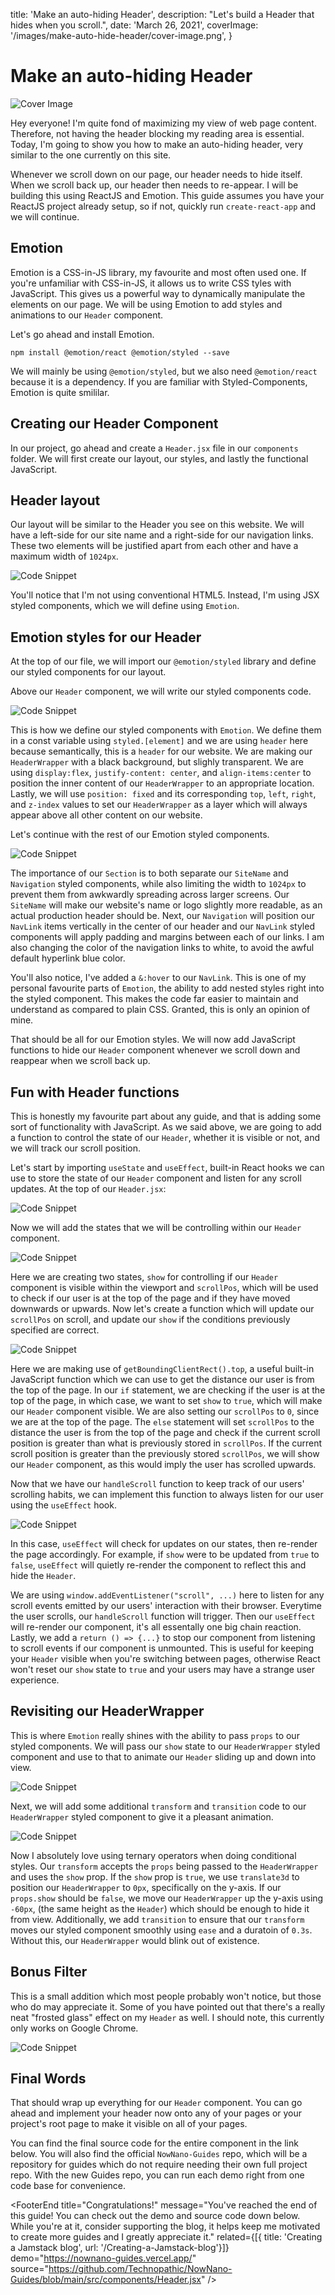 

  title: 'Make an auto-hiding Header',
  description: "Let's build a Header that hides when you scroll.",
  date: 'March 26, 2021',
  coverImage: '/images/make-auto-hide-header/cover-image.png',
}


# Make an auto-hiding Header

<ScrollToTop />

![Cover Image](/images/make-auto-hide-header/cover-image-large.png)

Hey everyone! I'm quite fond of maximizing my view of web page content. Therefore, not having the header blocking my reading area is essential. Today, I'm going to show you how to make an auto-hiding header, very similar to the one currently on this site. 

Whenever we scroll down on our page, our header needs to hide itself. When we scroll back up, our header then needs to re-appear. I will be building this using ReactJS and Emotion. This guide assumes you have your ReactJS project already setup, so if not, quickly run `create-react-app` and we will continue. 

<DemoAndSource demo="https://nownano-guides.vercel.app/" source="https://github.com/Technopathic/NowNano-Guides/blob/main/src/components/Header.jsx" />

<Divider />

## Emotion
Emotion is a CSS-in-JS library, my favourite and most often used one. If you're unfamiliar with CSS-in-JS, it allows us to write CSS tyles with JavaScript. This gives us a powerful way to dynamically manipulate the elements on our page. We will be using Emotion to add styles and animations to our  `Header` component. 

Let's go ahead and install Emotion.
```
npm install @emotion/react @emotion/styled --save
```

We will mainly be using `@emotion/styled`, but we also need `@emotion/react` because it is a dependency. If you are familiar with Styled-Components, Emotion is quite smililar. 

<Divider />

## Creating our Header Component
In our project, go ahead and create a `Header.jsx` file in our `components` folder. We will first create our layout, our styles, and lastly the functional JavaScript. 

## Header layout
Our layout will be similar to the Header you see on this website. We will have a left-side for our site name and a right-side for our navigation links. These two elements will be justified apart from each other and have a maximum width of `1024px`.

![Code Snippet](/images/make-auto-hide-header/0.svg)

<Show label="Code" content={0} data={data}/>

You'll notice that I'm not using conventional HTML5. Instead, I'm using JSX styled components, which we will define using `Emotion`. 

<Divider />

## Emotion styles for our Header
At the top of our file, we will import our `@emotion/styled` library and define our styled components for our layout. 

Above our `Header` component, we will write our styled components code.

![Code Snippet](/images/make-auto-hide-header/1.svg)

<Show label="Code" content={1} data={data}/>

This is how we define our styled components with `Emotion`. We define them in a const variable using `styled.[element]` and we are using `header` here because semantically, this is a `header` for our website. We are making our `HeaderWrapper` with a black background, but slighly transparent. We are using `display:flex`, `justify-content: center`, and `align-items:center` to position the inner content of our `HeaderWrapper` to an appropriate location. Lastly, we will use `position: fixed` and its corresponding `top`, `left`, `right`, and `z-index` values to set our `HeaderWrapper` as a layer which will always appear above all other content on our website. 

Let's continue with the rest of our Emotion styled components. 

![Code Snippet](/images/make-auto-hide-header/2.svg)

<Show label="Code" content={2} data={data}/>

The importance of our `Section` is to both separate our `SiteName` and `Navigation` styled components, while also limiting the width to `1024px` to prevent them from awkwardly spreading across larger screens. Our `SiteName` will make our website's name or logo slightly more readable, as an actual production header should be. Next, our `Navigation` will position our `NavLink` items vertically in the center of our header and our `NavLink` styled components will apply padding and margins between each of our links. I am also changing the color of the navigation links to white, to avoid the awful default hyperlink blue color. 

You'll also notice, I've added a `&:hover` to our `NavLink`. This is one of my personal favourite parts of `Emotion`, the ability to add nested styles right into the styled component. This makes the code far easier to maintain and understand as compared to plain CSS. Granted, this is only an opinion of mine. 

That should be all for our Emotion styles. We will now add JavaScript functions to hide our `Header` component whenever we scroll down and reappear when we scroll back up. 

<Divider />

## Fun with Header functions

This is honestly my favourite part about any guide, and that is adding some sort of functionality with JavaScript. As we said above, we are going to add a function to control the state of our `Header`, whether it is visible or not, and we will track our scroll position. 

Let's start by importing `useState` and `useEffect`, built-in React hooks we can use to store the state of our `Header` component and listen for any scroll updates. At the top of our `Header.jsx`:

![Code Snippet](/images/make-auto-hide-header/3.svg)

<Show label="Code" content={3} data={data}/>

Now we will add the states that we will be controlling within our `Header` component. 

![Code Snippet](/images/make-auto-hide-header/4.svg)

<Show label="Code" content={4} data={data}/>

Here we are creating two states, `show` for controlling if our `Header` component is visible within the viewport and `scrollPos`, which will be used to check if our user is at the top of the page and if they have moved downwards or upwards. Now let's create a function which will update our `scrollPos` on scroll, and update our `show` if the conditions previously specified are correct.

![Code Snippet](/images/make-auto-hide-header/5.svg)

<Show label="Code" content={5} data={data}/>

Here we are making use of `getBoundingClientRect().top`, a useful built-in JavaScript function which we can use to get the distance our user is from the top of the page. In our `if` statement, we are checking if the user is at the top of the page, in which case, we want to set `show` to `true`, which will make our `Header` component visible. We are also setting our `scrollPos` to `0`, since we are at the top of the page. The `else` statement will set `scrollPos` to the distance the user is from the top of the page and check if the current scroll position is greater than what is previously stored in `scrollPos`. If the current scroll position is greater than the previously stored `scrollPos`, we will show our `Header` component, as this would imply the user has scrolled upwards. 

Now that we have our `handleScroll` function to keep track of our users' scrolling habits, we can implement this function to always listen for our user using the `useEffect` hook. 

![Code Snippet](/images/make-auto-hide-header/6.svg)

<Show label="Code" content={6} data={data}/>

In this case, `useEffect` will check for updates on our states, then re-render the page accordingly. For example, if `show` were to be updated from `true` to `false`, `useEffect` will quietly re-render the component to reflect this and hide the `Header`.

We are using `window.addEventListener("scroll", ...)` here to listen for any scroll events emitted by our users' interaction with their browser. Everytime the user scrolls, our `handleScroll` function will trigger. Then our `useEffect` will re-render our component, it's all essentally one big chain reaction. Lastly, we add a `return () => {...}` to stop our component from listening to scroll events if our component is unmounted. This is useful for keeping your `Header` visible when you're switching between pages, otherwise React won't reset our `show` state to `true` and your users may have a strange user experience. 

<Divider />

## Revisiting our HeaderWrapper
This is where `Emotion` really shines with the ability to pass `props` to our styled components. We will pass our `show` state to our `HeaderWrapper` styled component and use to that to animate our `Header` sliding up and down into view. 

![Code Snippet](/images/make-auto-hide-header/7.svg)

<Show label="Code" content={7} data={data}/>

Next, we will add some additional `transform` and `transition` code to our `HeaderWrapper` styled component to give it a pleasant animation. 

![Code Snippet](/images/make-auto-hide-header/8.svg)

<Show label="Code" content={8} data={data}/>

Now I absolutely love using ternary operators when doing conditional styles. Our `transform` accepts the `props` being passed to the `HeaderWrapper` and uses the `show` prop. If the `show` prop is `true`, we use `translate3d` to position our `HeaderWrapper` to `0px`, specifically on the y-axis. If our `props.show` should be `false`, we move our `HeaderWrapper` up the y-axis using `-60px`, (the same height as the `Header`) which should be enough to hide it from view. Additionally, we add `transition` to ensure that our `transform` moves our styled component smoothly using `ease` and a duratoin of `0.3s`. Without this, our `HeaderWrapper` would blink out of existence. 

<Divider />

## Bonus Filter
This is a small addition which most people probably won't notice, but those who do may appreciate it. Some of you have pointed out that there's a really neat "frosted glass" effect on my `Header` as well. I should note, this currently only works on Google Chrome. 

![Code Snippet](/images/make-auto-hide-header/9.svg)

<Show label="Code" content={9} data={data}/>

## Final Words
That should wrap up everything for our `Header` component. You can go ahead and implement your header now onto any of your pages or your project's root page to make it visible on all of your pages. 

You can find the final source code for the entire component in the link below. You will also find the official `NowNano-Guides` repo, which will be a repository for guides which do not require needing their own full project repo. With the new Guides repo, you can run each demo right from one code base for convenience. 

<FooterEnd 
    title="Congratulations!" 
    message="You've reached the end of this guide! You can check out the demo and source code down below. While you're at it, consider supporting the blog, it helps keep me motivated to create more guides and I greatly appreciate it." 
    related={[{ title: 'Creating a Jamstack blog', url: '/Creating-a-Jamstack-blog'}]} 
    demo="https://nownano-guides.vercel.app/"
    source="https://github.com/Technopathic/NowNano-Guides/blob/main/src/components/Header.jsx"
/>